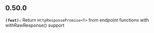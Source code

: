 ## 0.50.0
**`(feat):`** Return `HttpResponsePromise<T>` from endpoint functions with withRawResponse() support

